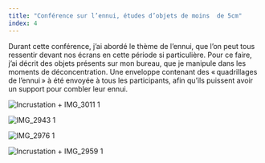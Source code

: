 ```yaml
---
title: "Conférence sur l’ennui, études d’objets de moins  de 5cm"
index: 4
---
```


Durant cette conférence, j’ai abordé le thème de l’ennui, que l’on peut tous ressentir devant nos écrans en cette période si particulière. Pour ce faire, j’ai décrit des objets présents sur mon bureau, que je manipule dans les moments de déconcentration. Une enveloppe contenant des « quadrillages de l’ennui » à été envoyée à tous les 
participants, afin qu’ils puissent avoir un support pour combler leur ennui.

![Incrustation + IMG_3011 1](./Incrustation_+_IMG_3011_1.jpg)

![IMG_2943 1](./IMG_2943_1.jpg)

![IMG_2976 1](./IMG_2976_1.jpg)

![Incrustation + IMG_2959 1](./Incrustation_+_IMG_2959_1.jpg)
